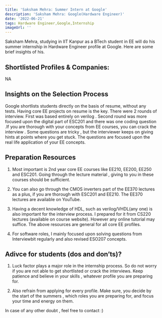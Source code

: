 ```yaml
---
title: 'Saksham Mehra: Summer Intern at Google'
description: 'Saksham Mehra: Google(Hardware Engineer)'
date: '2022-06-21'
tags: Hardware Engineer,Google,Internship
imageUrl: ''
---
```


Saksham Mehra, studying in IIT Kanpur as a BTech student in EE will do his summer internship in Hardware Engineer profile at Google. Here are some brief insights of his.

## Shortlisted Profiles & Companies:
NA

## Insights on the Selection Process
Google shortlists students directly on the basis of resume, without any tests. Having core EE projects on resume is the key.  There were 2 rounds of interview. First was based entirely on verilog . Second round was more focused upon the digital part of ESC201 and there was one coding question .If you are thorough with your concepts from EE courses, you can crack the interview . Some questions are tricky , but the interviewer keeps on giving hints at points where you get stuck. The questions are focused upon the real life application of your EE concepts.

##  Preparation Resources
1) Most important is 2nd year core EE courses like EE210, EE200, EE250 and ESC201. Going through the lecture material , giving to you in these courses should be sufficient. 

2) You can also go through the CMOS inverters part of the EE370 lectures as a plus, if you are thorough with ESC201 and EE210. The EE370 lectures are available on YouTube.

3) Having a decent knowledge of HDL, such as verilog/VHDL(any one) is also important for the interview process. I prepared for it from CS220 lectures (available on course website). However any online tutorial may suffice. The above resources are general for all core EE profiles.

4) For software roles, I mainly focused upon solving questions from Interviewbit regularly and also revised ESO207 concepts.

## Adivce for students (dos and don’ts)? 
1) Luck factor plays a major role in the internship process. So do not worry if you are not able to get shortlisted or crack the interviews. Keep patience and believe in your skills , whatever profile you are preparing for. 

2) Also refrain from applying for every profile. Make sure, you decide by the start of the summers , which roles you are preparing for, and focus your time and energy on them. 

In case of any other doubt , feel free to contact :)

